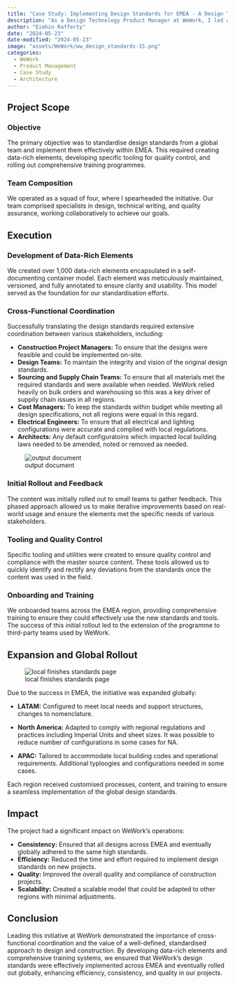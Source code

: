 ```yaml
---
title: "Case Study: Implementing Design Standards for EMEA - A Design Technology Product Management Initiative at WeWork"
description: "As a Design Technology Product Manager at WeWork, I led a high-impact project to translate global design standards into actionable content, processes, and training systems for teams in EMEA. This initiative was configured to address local needs, supply chain demands, and building regulations, ensuring consistency and compliance across the region."
author: "Eimhin Rafferty"
date: "2024-05-23"
date-modified: "2024-05-23"
image: "assets/WeWork/ww_design_standards-15.png"
categories:
  - WeWork
  - Product Management
  - Case Study
  - Architecture
---
```


## Project Scope

### Objective

The primary objective was to standardise design standards from a global team and implement them effectively within EMEA. This required creating data-rich elements, developing specific tooling for quality control, and rolling out comprehensive training programmes.

### Team Composition

We operated as a squad of four, where I spearheaded the initiative. Our team comprised specialists in design, technical writing, and quality assurance, working collaboratively to achieve our goals.

## Execution

### Development of Data-Rich Elements

We created over 1,000 data-rich elements encapsulated in a self-documenting container model. Each element was meticulously maintained, versioned, and fully annotated to ensure clarity and usability. This model served as the foundation for our standardisation efforts.

### Cross-Functional Coordination

Successfully translating the design standards required extensive coordination between various stakeholders, including:

- **Construction Project Managers:** To ensure that the designs were feasible and could be implemented on-site.
- **Design Teams:** To maintain the integrity and vision of the original design standards.
- **Sourcing and Supply Chain Teams:** To ensure that all materials met the required standards and were available when needed. WeWork relied heavily on bulk orders and warehousing so this was a key driver of suppily chain issues in all regions.
- **Cost Managers:** To keep the standards within budget while meeting all design specifications, not all regions were equal in this regard. 
- **Electrical Engineers:** To ensure that all electrical and lighting configurations were accurate and complied with local regulations.
- **Architects:** Any default configuratoins which impacted local building laws needed to be amended, noted or removed as needed.

![output document](assets/WeWork/WW_DesignContentUpdate.gif)

### Initial Rollout and Feedback

The content was initially rolled out to small teams to gather feedback. This phased approach allowed us to make iterative improvements based on real-world usage and ensure the elements met the specific needs of various stakeholders.

### Tooling and Quality Control

Specific tooling and utilities were created to ensure quality control and compliance with the master source content. These tools allowed us to quickly identify and rectify any deviations from the standards once the content was used in the field.

### Onboarding and Training

We onboarded teams across the EMEA region, providing comprehensive training to ensure they could effectively use the new standards and tools. The success of this initial rollout led to the extension of the programme to third-party teams used by WeWork.

## Expansion and Global Rollout

![local finishes standards page](assets/WeWork/ww_design_standards-13.png)

Due to the success in EMEA, the initiative was expanded globally:

- **LATAM:** Configured to meet local needs and support structures, changes to nomenclature. 

- **North America:** Adapted to comply with regional regulations and practices including Imperial Units and sheet sizes. It was possible to reduce number of configurations in some cases for NA. 

- **APAC:** Tailored to accommodate local building codes and operational requirements. Additional typloogies and configurations needed in some cases. 

Each region received customised processes, content, and training to ensure a seamless implementation of the global design standards.

## Impact

The project had a significant impact on WeWork’s operations:

- **Consistency:** Ensured that all designs across EMEA and eventually globally adhered to the same high standards.
- **Efficiency:** Reduced the time and effort required to implement design standards on new projects.
- **Quality:** Improved the overall quality and compliance of construction projects.
- **Scalability:** Created a scalable model that could be adapted to other regions with minimal adjustments.

## Conclusion

Leading this initiative at WeWork demonstrated the importance of cross-functional coordination and the value of a well-defined, standardised approach to design and construction. By developing data-rich elements and comprehensive training systems, we ensured that WeWork’s design standards were effectively implemented across EMEA and eventually rolled out globally, enhancing efficiency, consistency, and quality in our projects.